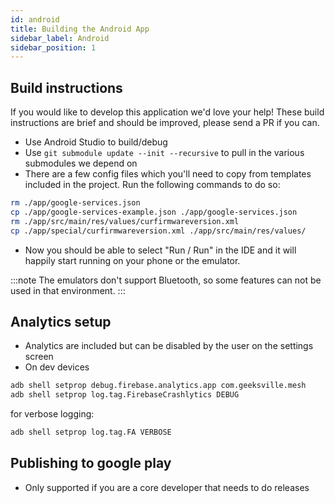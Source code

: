 ```yaml
---
id: android
title: Building the Android App
sidebar_label: Android
sidebar_position: 1
---
```


## Build instructions

If you would like to develop this application we'd love your help! These build instructions are brief and should be improved, please send a PR if you can.

- Use Android Studio to build/debug
- Use `git submodule update --init --recursive` to pull in the various submodules we depend on
- There are a few config files which you'll need to copy from templates included in the project. Run the following commands to do so:
```sh
rm ./app/google-services.json
cp ./app/google-services-example.json ./app/google-services.json
rm ./app/src/main/res/values/curfirmwareversion.xml
cp ./app/special/curfirmwareversion.xml ./app/src/main/res/values/
```

- Now you should be able to select "Run / Run" in the IDE and it will happily start running on your phone or the emulator.

:::note
The emulators don't support Bluetooth, so some features can not be used in that environment.
:::

## Analytics setup

- Analytics are included but can be disabled by the user on the settings screen
- On dev devices

```sh
adb shell setprop debug.firebase.analytics.app com.geeksville.mesh
adb shell setprop log.tag.FirebaseCrashlytics DEBUG
```

for verbose logging:

```sh
adb shell setprop log.tag.FA VERBOSE
```

## Publishing to google play

- Only supported if you are a core developer that needs to do releases
